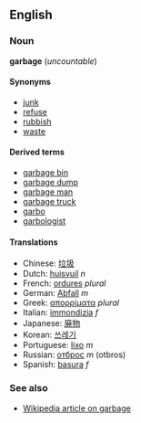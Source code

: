 ==English==
===Noun===
'''garbage''' (''uncountable'')

====Synonyms====
*[[junk]]
*[[refuse]]
*[[rubbish]]
*[[waste]]

====Derived terms====
*[[garbage bin]]
*[[garbage dump]]
*[[garbage man]]
*[[garbage truck]]
*[[garbo]]
*[[garbologist]]

====Translations====
*Chinese: [[垃圾]]
*Dutch: [[huisvuil]] ''n''
*French: [[ordures]] ''plural''
*German: [[Abfall]] ''m''
*Greek: [[απορρίματα]] ''plural''
*Italian: [[immondizia]] ''f''
*Japanese: [[廃物]]
*Korean: [[쓰레기]]
*Portuguese: [[lixo]] ''m''
*Russian: [[отброс]] ''m'' (otbros)
*Spanish: [[basura]] ''f''

===See also===
*[[w:Garbage|Wikipedia article on garbage]]